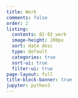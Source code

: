 ```yaml
---
title: Work
comments: false
order: 2
listing:
  contents: 02-02_work
  image-height: 200px
  sort: date desc
  type: default
  categories: true
  sort-ui: true
  filter-ui: true
page-layout: full
title-block-banner: true
jupyter: python3
---
```


